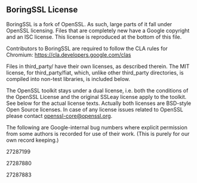 ## BoringSSL License

BoringSSL is a fork of OpenSSL. As such, large parts of it fall under OpenSSL licensing. Files that are completely new have a Google copyright and an ISC license. This license is reproduced at the bottom of this file.

Contributors to BoringSSL are required to follow the CLA rules for Chromium: https://cla.developers.google.com/clas

Files in third_party/ have their own licenses, as described therein. The MIT license, for third_party/fiat, which, unlike other third_party directories, is compiled into non-test libraries, is included below.

The OpenSSL toolkit stays under a dual license, i.e. both the conditions of the OpenSSL License and the original SSLeay license apply to the toolkit. See below for the actual license texts. Actually both licenses are BSD-style Open Source licenses. In case of any license issues related to OpenSSL please contact openssl-core@openssl.org.

The following are Google-internal bug numbers where explicit permission from some authors is recorded for use of their work. (This is purely for our own record keeping.)

27287199

27287880

27287883